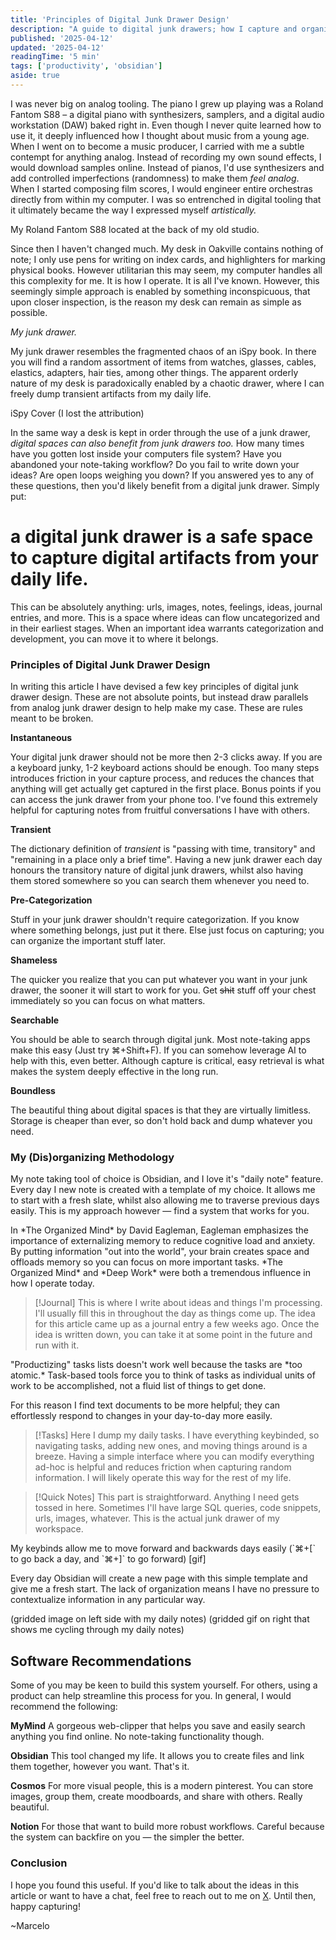 ```yaml
---
title: 'Principles of Digital Junk Drawer Design'
description: "A guide to digital junk drawers; how I capture and organize digital artifacts from my daily life."
published: '2025-04-12'
updated: '2025-04-12'
readingTime: '5 min'
tags: ['productivity', 'obsidian']
aside: true
---
```



I was never big on analog tooling. The piano I grew up playing was a Roland Fantom S88 – a digital piano with synthesizers, samplers, and a digital audio workstation (DAW) baked right in. Even though I never quite learned how to use it, it deeply influenced how I thought about music from a young age. When I went on to become a music producer, I carried with me a subtle contempt for anything analog. Instead of recording my own sound effects, I would download samples online. Instead of pianos, I'd use synthesizers and add controlled imperfections (randomness) to make them *feel analog*. When I started composing film scores, I would engineer entire orchestras directly from within my computer. I was so entrenched in digital tooling that it ultimately became the way I expressed myself *artistically.*

<NoteImage src={studio} alt="Studio" quality="max">
My Roland Fantom S88 located at the back of my old studio.
</NoteImage>

Since then I haven't changed much. My desk in Oakville contains nothing of note; I only use pens for writing on index cards, and highlighters for marking physical books. However utilitarian this may seem, my computer handles all this complexity for me. It is how I operate. It is all I've known. However, this seemingly simple approach is enabled by something inconspicuous, that upon closer inspection, is the reason my desk can remain as simple as possible.

*My junk drawer.*

My junk drawer resembles the fragmented chaos of an iSpy book. In there you will find a random assortment of items from watches, glasses, cables, elastics, adapters, hair ties, among other things. The apparent orderly nature of my desk is paradoxically enabled by a chaotic drawer, where I can freely dump transient artifacts from my daily life.

<NoteImage src={ispy} alt="iSpy Cover" quality="max">
iSpy Cover (I lost the attribution)
</NoteImage>

In the same way a desk is kept in order through the use of a junk drawer, *digital spaces can also benefit from junk drawers too.* How many times have you gotten lost inside your computers file system? Have you abandoned your note-taking workflow? Do you fail to write down your ideas? Are open loops weighing you down? If you answered yes to any of these questions, then you'd likely benefit from a digital junk drawer. Simply put:

# a digital junk drawer is a safe space to capture digital artifacts from your daily life.

This can be absolutely anything: urls, images, notes, feelings, ideas, journal entries, and more. This is a space where ideas can flow uncategorized and in their earliest stages. When an important idea warrants categorization and development, you can move it to where it belongs.

### Principles of Digital Junk Drawer Design

In writing this article I have devised a few key principles of digital junk drawer design. These are not absolute points, but instead draw parallels from analog junk drawer design to help make my case. These are rules meant to be broken.

**Instantaneous**

Your digital junk drawer should not be more then 2-3 clicks away. If you are a keyboard junky, 1-2 keyboard actions should be enough. Too many steps introduces friction in your capture process, and reduces the chances that anything will get actually get captured in the first place. Bonus points if you can access the junk drawer from your phone too. I've found this extremely helpful for capturing notes from fruitful conversations I have with others.

**Transient**

The dictionary definition of *transient* is "passing with time, transitory" and "remaining in a place only a brief time". Having a new junk drawer each day honours the transitory nature of digital junk drawers, whilst also having them stored somewhere so you can search them whenever you need to.

**Pre-Categorization**

Stuff in your junk drawer shouldn't require categorization. If you know where something belongs, just put it there. Else just focus on capturing; you can organize the important stuff later.

**Shameless**

The quicker you realize that you can put whatever you want in your junk drawer, the sooner it will start to work for you. Get ~~shit~~ stuff off your chest immediately so you can focus on what matters.

**Searchable**

You should be able to search through digital junk. Most note-taking apps make this easy (Just try ⌘+Shift+F). If you can somehow leverage AI to help with this, even better. Although capture is critical, easy retrieval is what makes the system deeply effective in the long run.

**Boundless**

The beautiful thing about digital spaces is that they are virtually limitless. Storage is cheaper than ever, so don't hold back and dump whatever you need.

### My (Dis)organizing Methodology

My note taking tool of choice is Obsidian, and I love it's "daily note" feature. Every day I new note is created with a template of my choice. It allows me to start with a fresh slate, whilst also allowing me to traverse previous days easily. This is my approach however — find a system that works for you.

<Aside>
In *The Organized Mind* by David Eagleman, Eagleman emphasizes the importance of externalizing memory to reduce cognitive load and anxiety. By putting information "out into the world", your brain creates space and offloads memory so you can focus on more important tasks. *The Organized Mind* and *Deep Work* were both a tremendous influence in how I operate today.
</Aside>

>[!Journal]
>This is where I write about ideas and things I'm processing. I'll usually fill this in throughout the day as things come up. The idea for this article came up as a journal entry a few weeks ago. Once the idea is written down, you can take it at some point in the future and run with it.

 <Aside>
 "Productizing" tasks lists doesn't work well because the tasks are *too atomic.* Task-based tools force you to think of tasks as individual units of work to be accomplished, not a fluid list of things to get done.

For this reason I find text documents to be more helpful; they can effortlessly respond to changes in your day-to-day more easily.
 </Aside>
 
>[!Tasks]
 > Here I dump my daily tasks. I have everything keybinded, so navigating tasks, adding new ones, and moving things around is a breeze. Having a simple interface where you can modify everything ad-hoc is helpful and reduces friction when capturing random information. I will likely operate this way for the rest of my life.

>[!Quick Notes]
>This part is straightforward. Anything I need gets tossed in here. Sometimes I'll have large SQL queries, code snippets, urls, images, whatever. This is the actual junk drawer of my workspace.

<Aside>
My keybinds allow me to move forward and backwards days easily (`⌘+[` to go back a day, and `⌘+]` to go forward)
[gif]
</Aside>

Every day Obsidian will create a new page with this simple template and give me a fresh start. The lack of organization means I have no pressure to contextualize information in any particular way. 

(gridded image on left side with my daily notes)
(gridded gif on right that shows me cycling through my daily notes)


## Software Recommendations

Some of you may be keen to build this system yourself. For others, using a product can help streamline this process for you. In general, I would recommend the following:

**MyMind**
A gorgeous web-clipper that helps you save and easily search anything you find online. No note-taking functionality though.

**Obsidian**
This tool changed my life. It allows you to create files and link them together, however you want. That's it.

**Cosmos**
For more visual people, this is a modern pinterest. You can store images, group them, create moodboards, and share with others. Really beautiful.

**Notion**
For those that want to build more robust workflows. Careful because the system can backfire on you — the simpler the better.

### Conclusion

I hope you found this useful. If you'd like to talk about the ideas in this article or want to have a chat, feel free to reach out to me on [X](https://x.com/marcelodotapp). Until then, happy capturing!

~Marcelo